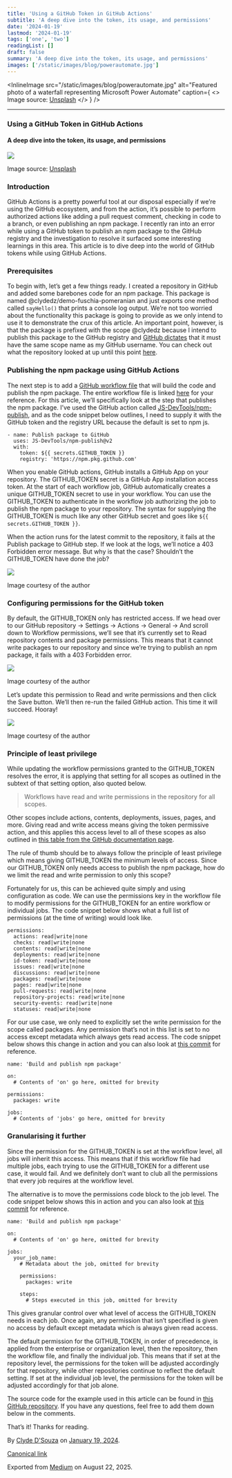```yaml
---
title: 'Using a GitHub Token in GitHub Actions'
subtitle: 'A deep dive into the token, its usage, and permissions'
date: '2024-01-19'
lastmod: '2024-01-19'
tags: ['one', 'two']
readingList: []
draft: false
summary: 'A deep dive into the token, its usage, and permissions'
images: ['/static/images/blog/powerautomate.jpg']
---
```


<InlineImage
  src="/static/images/blog/powerautomate.jpg"
  alt="Featured photo of a waterfall representing Microsoft Power Automate"
  caption={
    <>
      Image source: <a href="https://unsplash.com/photos/waAAaeC9hns">Unsplash</a>
    </>
  }
/>

***

### Using a GitHub Token in GitHub Actions

#### A deep dive into the token, its usage, and permissions

![](https://cdn-images-1.medium.com/max/800/1*kuycwFz6q2dNEBpR31fKqA.jpeg)

Image source: [Unsplash](https://unsplash.com/photos/a-bunch-of-keys-that-are-on-a-yellow-background-vLuj--T3Fp8)

### Introduction

GitHub Actions is a pretty powerful tool at our disposal especially if we’re using the GitHub ecosystem, and from the action, it’s possible to perform authorized actions like adding a pull request comment, checking in code to a branch, or even publishing an npm package. I recently ran into an error while using a GitHub token to publish an npm package to the GitHub registry and the investigation to resolve it surfaced some interesting learnings in this area. This article is to dive deep into the world of GitHub tokens while using GitHub Actions.

### Prerequisites

To begin with, let’s get a few things ready. I created a repository in GitHub and added some barebones code for an npm package. This package is named @clydedz/demo-fuschia-pomeranian and just exports one method called `sayHello()` that prints a console log output. We’re not too worried about the functionality this package is going to provide as we only intend to use it to demonstrate the crux of this article. An important point, however, is that the package is prefixed with the scope @clydedz because I intend to publish this package to the GitHub registry and [GitHub dictates](https://github.com/orgs/community/discussions/52267#discussioncomment-5554918) that it must have the same scope name as my GitHub username. You can check out what the repository looked at up until this point [here](https://github.com/ClydeDz/github-npm-package-token-demo/commit/5575ec67b22a8ec4e74e910eb55baed37eebd2c0).

### Publishing the npm package using GitHub Actions

The next step is to add a [GitHub workflow file](https://github.com/ClydeDz/github-npm-package-token-demo/commit/7b5135e2b40b325c18e5a30d06f864aea3f0f5dd) that will build the code and publish the npm package. The entire workflow file is linked [here](https://github.com/ClydeDz/github-npm-package-token-demo/commit/7b5135e2b40b325c18e5a30d06f864aea3f0f5dd) for your reference. For this article, we’ll specifically look at the step that publishes the npm package. I’ve used the GitHub action called [JS-DevTools/npm-publish](https://github.com/marketplace/actions/npm-publish), and as the code snippet below outlines, I need to supply it with the GitHub token and the registry URL because the default is set to npm js.

```
- name: Publish package to GitHub
  uses: JS-DevTools/npm-publish@v2
  with:
    token: ${{ secrets.GITHUB_TOKEN }}
    registry: 'https://npm.pkg.github.com'
```

When you enable GitHub actions, GitHub installs a GitHub App on your repository. The GITHUB\_TOKEN secret is a GitHub App installation access token. At the start of each workflow job, GitHub automatically creates a unique GITHUB\_TOKEN secret to use in your workflow. You can use the GITHUB\_TOKEN to authenticate in the workflow job authorizing the job to publish the npm package to your repository. The syntax for supplying the GITHUB\_TOKEN is much like any other GitHub secret and goes like `${{ secrets.GITHUB_TOKEN }}`.

When the action runs for the latest commit to the repository, it fails at the Publish package to GitHub step. If we look at the logs, we’ll notice a 403 Forbidden error message. But why is that the case? Shouldn’t the GITHUB\_TOKEN have done the job?

![](https://cdn-images-1.medium.com/max/800/1*VKyk0zvlqholefiuLsktFQ.png)

Image courtesy of the author

### Configuring permissions for the GitHub token

By default, the GITHUB\_TOKEN only has restricted access. If we head over to our GitHub repository → Settings → Actions → General → And scroll down to Workflow permissions, we’ll see that it’s currently set to Read repository contents and package permissions. This means that it cannot write packages to our repository and since we’re trying to publish an npm package, it fails with a 403 Forbidden error.

![](https://cdn-images-1.medium.com/max/800/1*7qC7Dmo49CEPqAi6GZUDcA.png)

Image courtesy of the author

Let’s update this permission to Read and write permissions and then click the Save button. We’ll then re-run the failed GitHub action. This time it will succeed. Hooray!

![](https://cdn-images-1.medium.com/max/800/1*AxWXHRKMiemrN-Frzx2dxw.png)

Image courtesy of the author

### Principle of least privilege

While updating the workflow permissions granted to the GITHUB\_TOKEN resolves the error, it is applying that setting for all scopes as outlined in the subtext of that setting option, also quoted below.

> Workflows have read and write permissions in the repository for all scopes.

Other scopes include actions, contents, deployments, issues, pages, and more. Giving read and write access means giving the token permissive action, and this applies this access level to all of these scopes as also outlined in [this table from the GitHub documentation page](https://docs.github.com/en/actions/security-guides/automatic-token-authentication#permissions-for-the-github_token).

The rule of thumb should be to always follow the principle of least privilege which means giving GITHUB\_TOKEN the minimum levels of access. Since our GITHUB\_TOKEN only needs access to publish the npm package, how do we limit the read and write permission to only this scope?

Fortunately for us, this can be achieved quite simply and using configuration as code. We can use the permissions key in the workflow file to modify permissions for the GITHUB\_TOKEN for an entire workflow or individual jobs. The code snippet below shows what a full list of permissions (at the time of writing) would look like.

```
permissions:
  actions: read|write|none
  checks: read|write|none
  contents: read|write|none
  deployments: read|write|none
  id-token: read|write|none
  issues: read|write|none
  discussions: read|write|none
  packages: read|write|none
  pages: read|write|none
  pull-requests: read|write|none
  repository-projects: read|write|none
  security-events: read|write|none
  statuses: read|write|none
```

For our use case, we only need to explicitly set the write permission for the scope called packages. Any permission that’s not in this list is set to no access except metadata which always gets read access. The code snippet below shows this change in action and you can also look at [this commit](https://github.com/ClydeDz/github-npm-package-token-demo/commit/e4b5cd17a378f96bfba03e1a777322b75b5571c3) for reference.

```
name: 'Build and publish npm package'

on:
  # Contents of 'on' go here, omitted for brevity

permissions:
  packages: write

jobs:
  # Contents of 'jobs' go here, omitted for brevity
```

### Granularising it further

Since the permission for the GITHUB\_TOKEN is set at the workflow level, all jobs will inherit this access. This means that if this workflow file had multiple jobs, each trying to use the GITHUB\_TOKEN for a different use case, it would fail. And we definitely don’t want to club all the permissions that every job requires at the workflow level.

The alternative is to move the permissions code block to the job level. The code snippet below shows this in action and you can also look at [this commit](https://github.com/ClydeDz/github-npm-package-token-demo/commit/48014e859ec891b2b853ce6efc1db770799808fe) for reference.

```
name: 'Build and publish npm package'

on: 
  # Contents of 'on' go here, omitted for brevity

jobs:
  your_job_name:
    # Metadata about the job, omitted for brevity 

    permissions:
      packages: write

    steps:
      # Steps executed in this job, omitted for brevity
```

This gives granular control over what level of access the GITHUB\_TOKEN needs in each job. Once again, any permission that isn’t specified is given no access by default except metadata which is always given read access.

The default permission for the GITHUB\_TOKEN, in order of precedence, is applied from the enterprise or organization level, then the repository, then the workflow file, and finally the individual job. This means that if set at the repository level, the permissions for the token will be adjusted accordingly for that repository, while other repositories continue to reflect the default setting. If set at the individual job level, the permissions for the token will be adjusted accordingly for that job alone.

The source code for the example used in this article can be found in [this GitHub repository](https://github.com/ClydeDz/github-npm-package-token-demo). If you have any questions, feel free to add them down below in the comments.

That’s it! Thanks for reading.

By [Clyde D'Souza](https://medium.com/@clydedz) on [January 19, 2024](https://medium.com/p/8a71361b564b).

[Canonical link](https://medium.com/@clydedz/using-a-github-token-in-github-actions-8a71361b564b)

Exported from [Medium](https://medium.com) on August 22, 2025.
